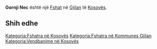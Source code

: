 {{Fshat në Kosovës
 | Emri                = Gornji Nec
| srp_N_name = Gornji Nec
| srp_N_FULL_NAME_RO = Gornji Nec
| srp_N_FULL_NAME_ND_RO = Gornji Nec
| srp_N_SORT_NAME_RG = GORNJINEC
| srp_N_FULL_NAME_RG = Gornji Nec
| srp_N_FULL_NAME_ND_RG = Gornji Nec

 | Emri (Rasa dhanore) = 
 | Figura              = 
 | Shteti              = Kosovo
 | Komuna              = Gjilan
 | Kodi postar         = 
 | Sipërfaqja          = 

 | Popullsia           = 

 | Regj. i popullsisë  = 
 | Dend. e popullsisë  = 
 | Faqja zyrtare       = 
 <!--- Koordinatat ----> 
 | Gjerësia            = 42.416389
 | Gjatësia            = 20.312778
 | Lartësia            = 
}}
'''Gornji Nec''' është një [[Fshat]] në [[Gjilan]] të [[Kosovës]].

<!-- == Gjeografia == -->
<!-- == Historia == -->
<!-- == Demografia == -->
== Shih edhe ==
{{Komuna Gjilan}}
{{Kosovo-Administrata-Cung}}

[[Kategoria:Fshatra në Kosovës]]
[[Kategoria:Fshatra në Kommunes Gjilan]]
[[Kategoria:Vendbanime në Kosovës]]
